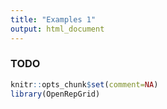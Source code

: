 ```yaml
---
title: "Examples 1"
output: html_document
---
```


### TODO

```r
knitr::opts_chunk$set(comment=NA)
library(OpenRepGrid)
```
